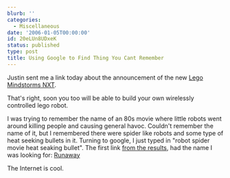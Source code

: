 ```yaml
---
blurb: ''
categories:
  - Miscellaneous
date: '2006-01-05T00:00:00'
id: 20eLUn8UDxeK
status: published
type: post
title: Using Google to Find Thing You Cant Remember
---
```


Justin sent me a link today about the announcement of the new [Lego Mindstorms NXT][lego].

That's right, soon you too will be able to build your own wirelessly controlled lego robot. 

I was trying to remember the name of an 80s movie where little robots went around killing people and causing general havoc. Couldn't remember the name of it, but I remembered there were spider like robots and some type of heat seeking bullets in it. Turning to google, I just typed in "robot spider movie heat seaking bullet". The first link [from the results](http://www.google.com/search?hs=Kvv&hl=en&lr=&client=firefox-a&rls=org.mozilla:en-US:official&q=robot+spider+movie+heat+seaking+bullet&btnG=Search), had the name I was looking for: [Runaway][runaway]

The Internet is cool.

[lego]: http://www.legoengineering.com/platform/nxt/
[runaway]: https://en.wikipedia.org/wiki/Runaway_(1984_American_film)

